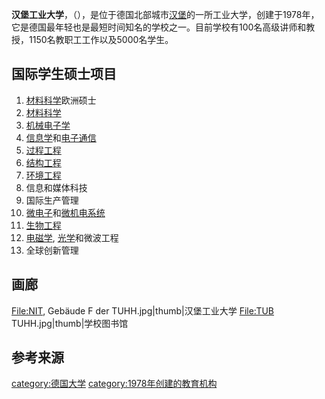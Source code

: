 {{unreferenced|time=2016-08-05T12:43:21+00:00}}
{{Infobox university
| name=        汉堡工业大学<br>Hamburg University of Technology
| native_name= Technische Universität Hamburg
| logo =       
| image_name = TUHH, Hamburg, Germany3.jpg
| caption = 从图书馆方向
| motto=
| established= 1978
| type=        [[公立大学|公立大学]], [[职业教育|职业教育]]
| president=   Garabed Antranikian (2011)
| city=        [[汉堡|汉堡]]
| country=     [[德国|德国]]
| campus=      城区
| students=   6,678
| staff=       675
| affiliations=[[欧洲高级工程教育和研究学校协会|欧洲高级工程教育和研究学校协会]]
| website=     [http://www.tuhh.de/index_e.html http://www.tuhh.de/]
| footnotes= 
}}
'''汉堡工业大学'''，（{{lang-de|Technische Universität Hamburg}}），是位于德国北部城市[[汉堡|汉堡]]的一所工业大学，创建于1978年，它是德国最年轻也是最短时间知名的学校之一。目前学校有100名高级讲师和教授，1150名教职工工作以及5000名学生。

==国际学生硕士项目==
#[[材料科学|材料科学]]欧洲硕士
#[[材料科学|材料科学]]
#[[机械电子学|机械电子学]]
#[[信息学|信息学]]和[[电子通信|电子通信]]
#[[过程工程|过程工程]]
#[[结构工程|结构工程]]
#[[环境工程|环境工程]]
#信息和媒体科技
#国际生产管理
#[[微电子|微电子]]和[[微机电系统|微机电系统]]
#[[生物工程|生物工程]]
# [[电磁学|电磁学]], [[光学|光学]]和微波工程
#全球创新管理

==画廊==
<gallery>
File:NIT, Gebäude F der TUHH.jpg|thumb|汉堡工业大学
File:TUB TUHH.jpg|thumb|学校图书馆
</gallery>

==参考来源==
{{Reflist}}
{{德国大学}}
{{欧洲高级工程教育和研究学校协会}}
{{Authority control}}
[[category:德国大学|category:德国大学]]
[[category:1978年创建的教育机构|category:1978年创建的教育机构]]